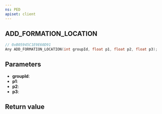 ```yaml
---
ns: PED
apiset: client
---
```

## ADD_FORMATION_LOCATION

```c
// 0xB05945C1E9E60D91
Any ADD_FORMATION_LOCATION(int groupId, float p1, float p2, float p3);
```


## Parameters
* **groupId**:
* **p1**:
* **p2**:
* **p3**:

## Return value